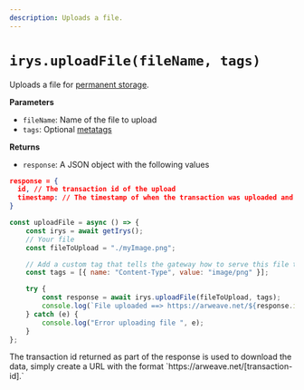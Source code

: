 ```yaml
---
description: Uploads a file.
---
```



# `irys.uploadFile(fileName, tags)`

Uploads a file for [permanent storage](/learn/permanent-storage).

**Parameters**

<div className="-mt-6" />

-   `fileName`: Name of the file to upload
-   `tags`: Optional [metatags](/developer-docs/tags)

**Returns**

<div className="-mt-6" />

-   `response`: A JSON object with the following values

```json
response = {
  id, // The transaction id of the upload
  timestamp: // The timestamp of when the transaction was uploaded and verified
}
```

```js
const uploadFile = async () => {
	const irys = await getIrys();
	// Your file
	const fileToUpload = "./myImage.png";

	// Add a custom tag that tells the gateway how to serve this file to a browser
	const tags = [{ name: "Content-Type", value: "image/png" }];

	try {
		const response = await irys.uploadFile(fileToUpload, tags);
		console.log(`File uploaded ==> https://arweave.net/${response.id}`);
	} catch (e) {
		console.log("Error uploading file ", e);
	}
};
```

<Callout type="info" emoji="ℹ️">
	The transaction id returned as part of the response is used to download the data, simply create a URL with the
	format `https://arweave.net/[transaction-id].`
</Callout>
